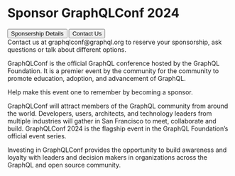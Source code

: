 
# Sponsor GraphQLConf 2024

<div className="flex flex-row justfiy-center">
    <Button target="_blank" href="/conf/sponsor/sponsor_2024.pdf" className="!text-white !block">Sponsership Details</Button>
    <Button href="mailto:graphqlconf@graphql.org?subject=Sponsorships" className="!text-white !block ml-3.5">Contact Us</Button>
</div>
Contact us at graphqlconf@graphql.org to reserve your sponsorship, ask questions or talk about different options.

GraphQLConf is the official GraphQL conference hosted by the GraphQL Foundation. It is a premier event by the community for the community to promote education, adoption, and advancement of GraphQL.

Help make this event one to remember by becoming a sponsor.

GraphQLConf will attract members of the GraphQL community from around the world. Developers, users, architects, and technology leaders from multiple industries will gather in San Francisco to meet, collaborate and build. GraphQLConf 2024 is the flagship event in the GraphQL Foundation’s official event series.

Investing in GraphQLConf provides the opportunity to build awareness and loyalty with leaders and decision makers in organizations across the GraphQL and open source community.
